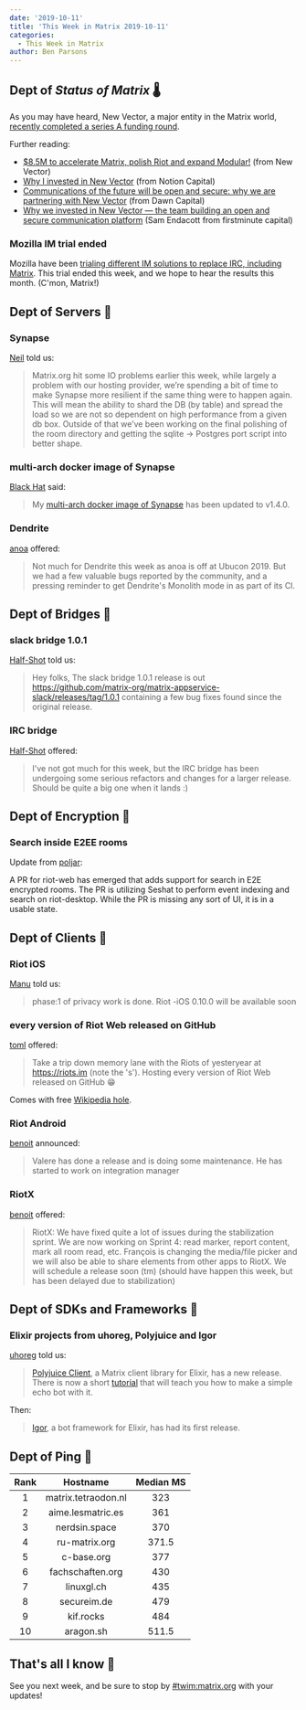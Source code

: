 ```yaml
---
date: '2019-10-11'
title: 'This Week in Matrix 2019-10-11'
categories:
  - This Week in Matrix
author: Ben Parsons
---
```


## Dept of *Status of Matrix* 🌡

As you may have heard, New Vector, a major entity in the Matrix world, [recently completed a series A funding round](https://matrix.org/blog/2019/10/10/new-vector-raises-8-5-m-to-accelerate-matrix-riot-modular).

Further reading:

* [$8.5M to accelerate Matrix, polish Riot and expand Modular!](https://blog.vector.im/8-5m-to-accelerate-matrix/) (from New Vector)
* [Why I invested in New Vector](https://notion.vc/resources/new-vector-series-a/) (from Notion Capital)
* [Communications of the future will be open and secure: why we are partnering with New Vector](https://medium.com/dawn-capital/communications-of-the-future-will-be-open-and-secure-why-we-invested-in-new-vector-2bd8a060faf7) (from Dawn Capital)
* [Why we invested in New Vector — the team building an open and secure communication platform](https://medium.com/@sendacott/why-we-invested-in-new-vector-the-team-building-an-open-and-secure-communication-platform-52d08802ba87) (Sam Endacott from firstminute capital)

### Mozilla IM trial ended

Mozilla have been [trialing different IM solutions to replace IRC, including Matrix](https://discourse.mozilla.org/t/synchronous-messaging-at-mozilla-trial-servers-feedback/44871). This trial ended this week, and we hope to hear the results this month. (C'mon, Matrix!)

## Dept of Servers 🏢

### Synapse

[Neil](https://matrix.to/#/@neilj:matrix.org) told us:

> Matrix.org hit some IO problems earlier this week, while largely a problem with our hosting provider, we’re spending a bit of time to make Synapse more resilient if the same thing were to happen again. This will mean the ability to shard the DB (by table) and spread the load so we are not so dependent on high performance from a given db box. Outside of that we’ve been working on the final polishing of the room directory and getting the sqlite -> Postgres port script into better shape.

### multi-arch docker image of Synapse

[Black Hat](https://matrix.to/#/@bhat:encom.eu.org) said:

> My [multi-arch docker image of Synapse](https://hub.docker.com/r/black0/synapse) has been updated to v1.4.0.

### Dendrite

[anoa](https://matrix.to/#/@andrewm:amorgan.xyz) offered:

> Not much for Dendrite this week as anoa is off at Ubucon 2019. But we had a few valuable bugs reported by the community, and a pressing reminder to get Dendrite's Monolith mode in as part of its CI.

## Dept of Bridges 🌉

### slack bridge 1.0.1

[Half-Shot](https://matrix.to/#/@Half-Shot:half-shot.uk) told us:

> Hey folks, The slack bridge 1.0.1 release is out <https://github.com/matrix-org/matrix-appservice-slack/releases/tag/1.0.1> containing a few bug fixes found since the original release.

### IRC bridge

[Half-Shot](https://matrix.to/#/@Half-Shot:half-shot.uk) offered:

> I've not got much for this week, but the IRC bridge has been undergoing some serious refactors and changes for a larger release. Should be quite a big one when it lands :)

## Dept of Encryption 🔐

### Search inside E2EE rooms

Update from [poljar](https://matrix.to/#/@poljar:matrix.org):

A PR for riot-web has emerged that adds support for search in E2E encrypted rooms. The PR is utilizing Seshat to perform event indexing and search on riot-desktop. While the PR is missing any sort of UI, it is in a usable state.


## Dept of Clients 📱

### Riot iOS

[Manu](https://matrix.to/#/@Manu:matrix.org) told us:

> phase:1 of privacy work is done. Riot -iOS 0.10.0 will be available soon

### every version of Riot Web released on GitHub

[toml](https://matrix.to/#/@tom:lant.uk) offered:

> Take a trip down memory lane with the Riots of yesteryear at <https://riots.im> (note the 's'). Hosting every version of Riot Web released on GitHub 😁

Comes with free [Wikipedia hole](https://en.wikipedia.org/wiki/List_of_riots).

### Riot Android

[benoit](https://matrix.to/#/@benoit.marty:matrix.org) announced:

> Valere has done a release and is doing some maintenance. He has started to work on integration manager

### RiotX

[benoit](https://matrix.to/#/@benoit.marty:matrix.org) offered:

> RiotX: We have fixed quite a lot of issues during the stabilization sprint. We are now working on Sprint 4: read marker, report content, mark all room read, etc. François is changing the media/file picker and we will also be able to share elements from other apps to RiotX. We will schedule a release soon (tm) (should have happen this week, but has been delayed due to stabilization)

## Dept of SDKs and Frameworks 🧰

### Elixir projects from uhoreg, Polyjuice and Igor

[uhoreg](https://matrix.to/#/@uhoreg:matrix.org) told us:

> [Polyjuice Client](https://hex.pm/packages/polyjuice_client), a Matrix client library for Elixir, has a new release.  There is now a short [tutorial](https://hexdocs.pm/polyjuice_client/0.2.1/tutorial_echo.html) that will teach you how to make a simple echo bot with it.

Then:

> [Igor](https://gitlab.com/uhoreg/igor), a bot framework for Elixir, has had its first release.

## Dept of Ping 🏓

|Rank|Hostname|Median MS|
|:---:|:---:|:---:|
|1|matrix.tetraodon.nl|323|
|2|aime.lesmatric.es|361|
|3|nerdsin.space|370|
|4|ru-matrix.org|371.5|
|5|c-base.org|377|
|6|fachschaften.org|430|
|7|linuxgl.ch|435|
|8|secureim.de|479|
|9|kif.rocks|484|
|10|aragon.sh|511.5|

## That's all I know 🏁

See you next week, and be sure to stop by [#twim:matrix.org] with your updates!

[#TWIM:matrix.org]: https://matrix.to/#/#TWIM:matrix.org
